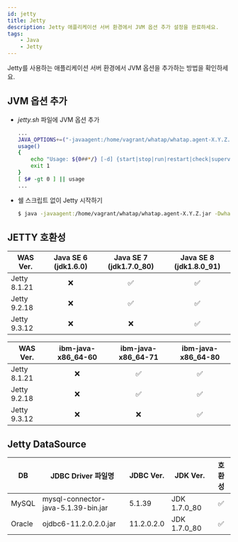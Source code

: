 ```yaml
---
id: jetty
title: Jetty
description: Jetty 애플리케이션 서버 환경에서 JVM 옵션 추가 설정을 완료하세요.
tags:
    - Java
    - Jetty
---
```


Jetty를 사용하는 애플리케이션 서버 환경에서 JVM 옵션을 추가하는 방법을 확인하세요. 

## JVM 옵션 추가

* *jetty.sh* 파일에 JVM 옵션 추가

    ```bash title='$JETTY_HOME/bin/jetty.sh' {2} showLineNumbers
    ...
    JAVA_OPTIONS+=("-javaagent:/home/vagrant/whatap/whatap.agent-X.Y.Z.jar -Dwhatap.port=8080")
    usage()
    {
        echo "Usage: ${0##*/} [-d] {start|stop|run|restart|check|supervise} [ CONFIGS ... ] "
        exit 1
    }
    [ $# -gt 0 ] || usage
    ...
    ```

* 쉘 스크립트 없이 Jetty 시작하기

    ```bash
    $ java -javaagent:/home/vagrant/whatap/whatap.agent-X.Y.Z.jar -Dwhatap.port=8080 -jar start.jar &
    ```

## JETTY 호환성

WAS Ver.|Java SE 6 (jdk1.6.0)|Java SE 7 (jdk1.7.0_80)|Java SE 8 (jdk1.8.0_91)
--|:--:|:--:|:--:
Jetty 8.1.21|❌|✅|✅
Jetty 9.2.18|❌|✅|✅
Jetty 9.3.12|❌|❌|✅

WAS Ver.|ibm-java-x86_64-60|ibm-java-x86_64-71|ibm-java-x86_64-80
--|:--:|:--:|:--:
Jetty 8.1.21|❌|✅|✅
Jetty 9.2.18|❌|✅|✅
Jetty 9.3.12|❌|❌|✅

## Jetty DataSource

DB|JDBC Driver 파일명|JDBC Ver.|JDK Ver.|호환성
--|--|--|--|:--:
MySQL|mysql-connector-java-5.1.39-bin.jar|5.1.39|JDK 1.7.0_80|✅
Oracle|ojdbc6-11.2.0.2.0.jar|11.2.0.2.0|JDK 1.7.0_80|✅